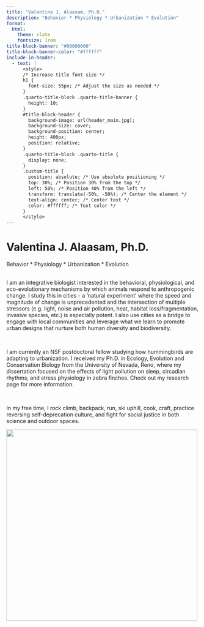 ```yaml
---
title: "Valentina J. Alaasam, Ph.D."
description: "Behavior * Physiology * Urbanization * Evolution"
format:
  html:
    theme: slate
    fontsize: 1rem
title-block-banner: "#00000000"
title-block-banner-color: "#ffffff"
include-in-header:
  - text: |
      <style>
      /* Increase title font size */
      h1 {
        font-size: 55px; /* Adjust the size as needed */
      }
      .quarto-title-block .quarto-title-banner {
        height: 10;
      }
      #title-block-header {
        background-image: url(header_main.jpg);
        background-size: cover;
        background-position: center;
        height: 400px;
        position: relative;   
      }
      .quarto-title-block .quarto-title {
        display: none;
      }
      .custom-title {
        position: absolute; /* Use absolute positioning */
        top: 30%; /* Position 30% from the top */
        left: 50%; /* Position 40% from the left */
        transform: translate(-50%, -50%); /* Center the element */
        text-align: center; /* Center text */
        color: #ffffff; /* Text color */
      }
      </style>
---
```


::: custom-title
<h1><strong>Valentina J. Alaasam, Ph.D.</strong></h1>

<p>Behavior \* Physiology \* Urbanization \* Evolution</p>
:::

::: column-page
::: {layout="[ [1,1]]"}
::: left
\
I am an integrative biologist interested in the behavioral, physiological, and eco-evolutionary mechanisms by which animals respond to anthropogenic change. I study this in cities - a 'natural experiment' where the speed and magnitude of change is unprecedented and the intersection of multiple stressors (e.g. light, noise and air pollution, heat, habitat loss/fragmentation, invasive species, etc.) is especially potent. I also use cities as a bridge to engage with local communities and leverage what we learn to promote urban designs that nurture both human diversity and biodiversity.

\

I am currently an NSF postdoctoral fellow studying how hummingbirds are adapting to urbanization. I received my Ph.D. in Ecology, Evolution and Conservation Biology from the University of Nevada, Reno, where my dissertation focused on the effects of light pollution on sleep, circadian rhythms, and stress physiology in zebra finches. Check out my research page for more information.

\

In my free time, I rock climb, backpack, run, ski uphill, cook, craft, practice reversing self-deprecation culture, and fight for social justice in both science and outdoor spaces.
:::

::: right
![](Val_main.JPG){width="500"}
:::
:::
:::
